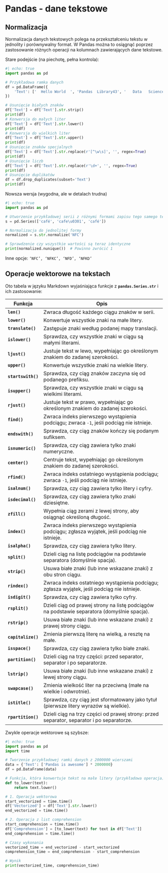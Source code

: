 # Pandas - dane tekstowe

## Normalizacja

Normalizacja danych tekstowych polega na przekształceniu tekstu w jednolity i porównywalny format. W Pandas można to osiągnąć poprzez zastosowanie różnych operacji na kolumnach zawierających dane tekstowe. 

Stare podejście (na piechotę, pełna kontrola):

```python
#| echo: true
import pandas as pd

# Przykładowa ramka danych
df = pd.DataFrame({
    'Text': ['  Hello World  ', 'Pandas  Library43', '   Data   Science  ']
})

# Usunięcie białych znaków
df['Text'] = df['Text'].str.strip()
print(df)
# Konwersja do małych liter
df['Text'] = df['Text'].str.lower()
print(df)
# Konwersja do wielkich liter
df['Text'] = df['Text'].str.upper()
print(df)
# Usunięcie znaków specjalnych
df['Text'] = df['Text'].str.replace(r'[^\w\s]', '', regex=True)
print(df)
# Usunięcie liczb
df['Text'] = df['Text'].str.replace(r'\d+', '', regex=True)
print(df)
# Usunięcie duplikatów
df = df.drop_duplicates(subset='Text')
print(df)

```

Nowsza wersja (wygodna, ale w detalach trudna)

```python
#| echo: true
import pandas as pd

# Utworzenie przykładowej serii z różnymi formami zapisu tego samego tekstu
s = pd.Series(['café', 'cafe\u0301', 'café'])

# Normalizacja do jednolitej formy
normalized = s.str.normalize('NFC')

# Sprawdzenie czy wszystkie wartości są teraz identyczne
print(normalized.nunique())  # Powinno zwrócić 1
```

Inne opcje: `‘NFC’, ‘NFKC’, ‘NFD’, ‘NFKD’`

## Operacje wektorowe na tekstach

Oto tabela w języku Markdown wyjaśniająca funkcje z **`pandas.Series.str`** i ich zastosowanie:

| Funkcja             | Opis                                                                                     |
|---------------------|------------------------------------------------------------------------------------------|
| **`len()`**         | Zwraca długość każdego ciągu znaków w serii.                                             |
| **`lower()`**       | Konwertuje wszystkie znaki na małe litery.                                               |
| **`translate()`**   | Zastępuje znaki według podanej mapy translacji.                                          |
| **`islower()`**     | Sprawdza, czy wszystkie znaki w ciągu są małymi literami.                                |
| **`ljust()`**       | Justuje tekst w lewo, wypełniając go określonym znakiem do zadanej szerokości.           |
| **`upper()`**       | Konwertuje wszystkie znaki na wielkie litery.                                            |
| **`startswith()`**  | Sprawdza, czy ciąg znaków zaczyna się od podanego prefiksu.                              |
| **`isupper()`**     | Sprawdza, czy wszystkie znaki w ciągu są wielkimi literami.                              |
| **`rjust()`**       | Justuje tekst w prawo, wypełniając go określonym znakiem do zadanej szerokości.          |
| **`find()`**        | Zwraca indeks pierwszego wystąpienia podciągu; zwraca `-1`, jeśli podciąg nie istnieje.  |
| **`endswith()`**    | Sprawdza, czy ciąg znaków kończy się podanym sufiksem.                                   |
| **`isnumeric()`**   | Sprawdza, czy ciąg zawiera tylko znaki numeryczne.                                       |
| **`center()`**      | Centruje tekst, wypełniając go określonym znakiem do zadanej szerokości.                 |
| **`rfind()`**       | Zwraca indeks ostatniego wystąpienia podciągu; zwraca `-1`, jeśli podciąg nie istnieje.  |
| **`isalnum()`**     | Sprawdza, czy ciąg zawiera tylko litery i cyfry.                                         |
| **`isdecimal()`**   | Sprawdza, czy ciąg zawiera tylko znaki dziesiętne.                                       |
| **`zfill()`**       | Wypełnia ciąg zerami z lewej strony, aby osiągnąć określoną długość.                     |
| **`index()`**       | Zwraca indeks pierwszego wystąpienia podciągu; zgłasza wyjątek, jeśli podciąg nie istnieje. |
| **`isalpha()`**     | Sprawdza, czy ciąg zawiera tylko litery.                                                 |
| **`split()`**       | Dzieli ciąg na listę podciągów na podstawie separatora (domyślnie spacja).               |
| **`strip()`**       | Usuwa białe znaki (lub inne wskazane znaki) z obu stron ciągu.                           |
| **`rindex()`**      | Zwraca indeks ostatniego wystąpienia podciągu; zgłasza wyjątek, jeśli podciąg nie istnieje. |
| **`isdigit()`**     | Sprawdza, czy ciąg zawiera tylko cyfry.                                                  |
| **`rsplit()`**      | Dzieli ciąg od prawej strony na listę podciągów na podstawie separatora (domyślnie spacja). |
| **`rstrip()`**      | Usuwa białe znaki (lub inne wskazane znaki) z prawej strony ciągu.                       |
| **`capitalize()`**  | Zmienia pierwszą literę na wielką, a resztę na małe.                                     |
| **`isspace()`**     | Sprawdza, czy ciąg zawiera tylko białe znaki.                                            |
| **`partition()`**   | Dzieli ciąg na trzy części: przed separator, separator i po separatorze.                 |
| **`lstrip()`**      | Usuwa białe znaki (lub inne wskazane znaki) z lewej strony ciągu.                        |
| **`swapcase()`**    | Zmienia wielkość liter na przeciwną (małe na wielkie i odwrotnie).                       |
| **`istitle()`**     | Sprawdza, czy ciąg jest sformatowany jako tytuł (pierwsze litery wyrazów są wielkie).     |
| **`rpartition()`**  | Dzieli ciąg na trzy części od prawej strony: przed separator, separator i po separatorze.|


Zwykle operacje wektorowe są szybsze:

```python
#| echo: true
import pandas as pd
import time

# Tworzenie przykładowej ramki danych z 2000000 wierszami
data = {'Text': ['Pandas is awesome'] * 2000000}
df = pd.DataFrame(data)

# Funkcja, która konwertuje tekst na małe litery (przykładowa operacja)
def to_lower(text):
    return text.lower()

# 1. Operacja wektorowa
start_vectorized = time.time()
df['Vectorized'] = df['Text'].str.lower()
end_vectorized = time.time()

# 2. Operacja z list comprehension
start_comprehension = time.time()
df['Comprehension'] = [to_lower(text) for text in df['Text']]
end_comprehension = time.time()

# Czasy wykonania
vectorized_time = end_vectorized - start_vectorized
comprehension_time = end_comprehension - start_comprehension

# Wynik
print(vectorized_time, comprehension_time)
```